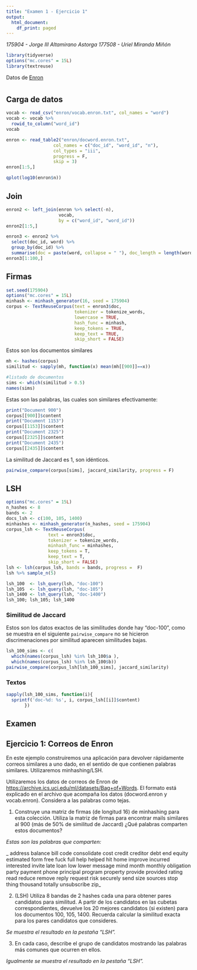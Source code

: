 ```yaml
---
title: "Examen 1 - Ejercicio 1"
output:
  html_document:
    df_print: paged
---
```


_175904 - Jorge III Altamirano Astorga_
_177508 - Uriel Miranda Miñón_

```r
library(tidyverse)
options("mc.cores" = 15L)
library(textreuse)
```

Datos de [Enron](https://archive.ics.uci.edu/ml/datasets/Bag+of+Words)

# {.tabset}

## Carga de datos
```r
vocab <- read_csv("enron/vocab.enron.txt", col_names = "word")
vocab <- vocab %>% 
  rowid_to_column("word_id")
vocab
```

```r
enron <- read_table2("enron/docword.enron.txt", 
                  col_names = c("doc_id", "word_id", "n"),
                  col_types = "iii", 
                  progress = F,
                  skip = 3)
enron[1:5,]
```

```r
qplot(log10(enron$n))
```

## Join

```r
enron2 <- left_join(enron %>% select(-n), 
                    vocab, 
                    by = c("word_id", "word_id"))
enron2[1:5,]
```

```r
enron3 <- enron2 %>%
  select(doc_id, word) %>%
  group_by(doc_id) %>%
  summarise(doc = paste(word, collapse = " "), doc_length = length(word)) 
enron3[1:100,]
```

## Firmas

```r
set.seed(175904)
options("mc.cores" = 15L)
minhash <- minhash_generator(16, seed = 175904)
corpus <- TextReuseCorpus(text = enron3$doc, 
                          tokenizer = tokenize_words, 
                          lowercase = TRUE,
                          hash_func = minhash,
                          keep_tokens = TRUE,
                          keep_text = TRUE, 
                          skip_short = FALSE)
```

Estos son los documentos similares

```r
mh <- hashes(corpus)
similitud <- sapply(mh, function(x) mean(mh[[900]]==x))

#listado de documentos
sims <- which(similitud > 0.5)
names(sims) 
```

Estas son las palabras, las cuales son similares efectivamente:

```r
print("Document 900")
corpus[[900]]$content
print("Document 1153")
corpus[[1153]]$content
print("Document 2325")
corpus[[2325]]$content
print("Document 2435")
corpus[[2435]]$content
```

La similitud de Jaccard es 1, son idénticos.

```r
pairwise_compare(corpus[sims], jaccard_similarity, progress = F)
```

## LSH

```r
options("mc.cores" = 15L)
n_hashes <- 8
bands <- 2
docs_lsh <- c(100, 105, 1400)
minhashes <- minhash_generator(n_hashes, seed = 175904)
corpus_lsh <- TextReuseCorpus(
                text = enron3$doc, 
                tokenizer = tokenize_words,
                minhash_func = minhashes,
                keep_tokens = T,
                keep_text = T,
                skip_short = FALSE)
lsh <- lsh(corpus_lsh, bands = bands, progress =  F)
lsh %>% sample_n(5)
```

```r
lsh_100  <- lsh_query(lsh, "doc-100")
lsh_105  <- lsh_query(lsh, "doc-105")
lsh_1400 <- lsh_query(lsh, "doc-1400")
lsh_100; lsh_105; lsh_1400
```


### Similitud de Jaccard

Estos son los datos exactos de las similitudes donde hay "doc-100", como se muestra en el siguiente `pairwise_compare` no se hicieron discrimenaciones por similitud aparecen similitudes bajas.

```r
lsh_100_sims <- c(
  which(names(corpus_lsh) %in% lsh_100$a ),
  which(names(corpus_lsh) %in% lsh_100$b))
pairwise_compare(corpus_lsh[lsh_100_sims], jaccard_similarity)
```

### Textos

```r
sapply(lsh_100_sims, function(i){
  sprintf('doc-%d: %s', i, corpus_lsh[[i]]$content)
       })
```

## Examen

## Ejercicio 1: Correos de Enron

En este ejemplo construiremos una aplicación para devolver rápidamente
correos similares a uno dado, en el sentido de que contienen palabras similares. Utilizaremos minhashing/LSH.

Utilizaremos los datos de correos de Enron de <https://archive.ics.uci.edu/ml/datasets/Bag+of+Words>. El formato está explicado  en el archivo que acompaña los datos (docword.enron y vocab.enron). Considera a las palabras como tejas.

1. Construye una matriz de firmas (de longitud 16) de minhashing para esta colección. Utiliza la matriz de firmas para encontrar mails similares al 900 (más de 50% de similitud de Jaccard) ¿Qué palabras comparten estos documentos?

_Estas son las palabras que comparten:_

_ address balance bill code consolidate cost credit creditor debt end equity estimated form free fuck full help helped hit home improve incurred interested invite late loan low lower message mind month monthly obligation party payment phone principal program property provide provided rating read reduce remove reply request risk securely send size sources stop thing thousand totally unsubscribe zip_

2. (LSH) Utiliza 8 bandas de 2 hashes cada una para obtener pares candidatos para similitud. A partir de los candidatos en las cubetas correspondientes, devuelve los 20 mejores candidatos (si existen) para los documentos 100, 105, 1400. Recuerda calcular la similitud exacta para los pares candidatos que consideres. 

_Se muestra el resultado en la pestaña "LSH"._

3. En cada caso, describe el grupo de candidatos mostrando
las palabras más comunes que ocurren en ellos.

_Igualmente se muestra el resultado en la pestaña "LSH"._
